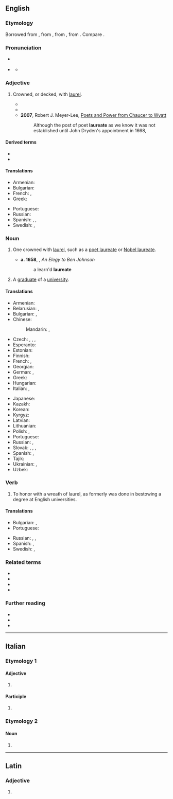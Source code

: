 {{also|lauréate}}
==English==
{{wikipedia}}
{{Webster 1913}}

===Etymology===
Borrowed from {{bor|en|la|laureatus}}, from {{m|la|laurea||laurel tree}}, from {{m|la|laureus||of laurel}}, from {{m|la|laurus||laurel}}. Compare {{cog|fr|lauréat}}.

===Pronunciation===
* {{a|UK}} {{IPA|en|/ˈlɒ.ɹi.ət/|/ˈlɔːɹ.i.ət/}}
* {{a|US}} {{IPA|en|/ˈlɔɹ.i.ət/|/ˈlɑɹ.i.ət/}}
** {{audio|en|LL-Q1860 (eng)-Vealhurl-laureate.wav|Audio (UK)}}

===Adjective===
{{en-adj|-}}

# {{lb|en|sometimes|_|postpositive}} Crowned, or decked, with [[laurel]].
#*{{RQ:Milton Poems|poem=Lycidas|passage=To strew the '''laureate''' hearse where [[Lycid]] lies.}}
#* {{RQ:Pope Dunciad|passage=Soft on her lap her '''laureate''' son reclines.}}
#* '''2007''', Robert J. Meyer-Lee, [https://books.google.com/books?id=xUP6iNUNMG4C&pg=PA15&dq=%22poet+laureate%22&hl=en&sa=X&ved=0ahUKEwin6uiU_LrMAhUO0WMKHeJABTE4tAEQ6AEIUTAJ#v=onepage&q=%22poet%20laureate%22&f=false Poets and Power from Chaucer to Wyatt]
#*: Although the post of poet '''laureate''' as we know it was not established until John Dryden's appointment in 1668,

====Derived terms====
* {{l|en|poet laureate}}
* {{l|en|Nobel laureate}}

====Translations====
{{trans-top|one crowned with laurel}}
* Armenian: {{t+|hy|դափնեկիր}}
* Bulgarian: {{t+|bg|увенча́н}}
* French: {{t+|fr|lauréat|m}}, {{t+|fr|lauréate|f}}
* Greek: {{t+|el|δαφνοστεφής}}
{{trans-mid}}
* Portuguese: {{t|pt|laureado|m}}
* Russian: {{t+|ru|уве́нчанный}}
* Spanish: {{t+|es|laureado}}, {{t+|es|galardonado}}, {{t+|es|ganador|m}}
* Swedish: {{t|sv|lagerkransad}}, {{t|sv|lagerkrönt}}
{{trans-bottom}}

===Noun===
{{en-noun}}

# {{lb|en|dated}} One crowned with [[laurel]], such as a [[poet laureate]] or [[Nobel laureate]].
#* '''a. 1658''', {{w|John Cleveland}}, ''An Elegy to Ben Johnson''
#*: a learn'd '''laureate'''
# A [[graduate]] of a [[university]].

====Translations====
{{trans-top|one crowned with laurel}}
* Armenian: {{t+|hy|դափնեկիր}}
* Belarusian: {{t|be|лаўрэа́т|m}}, {{t|be|лаўрэа́тка|f}}
* Bulgarian: {{t+|bg|лауреа́т|m}}, {{t|bg|лауреа́тка|f}}
* Chinese:
*: Mandarin: {{t|cmn|獲獎者}}, {{t|cmn|获奖者|tr=huòjiǎngzhě}}
* Czech: {{t|cs|nositel|m}}, {{t|cs|nositelka|f}}, {{t+|cs|laureát|m}}, {{t|cs|laureátka|f}}
* Esperanto: {{t|eo|laŭreato}}
* Estonian: {{t|et|laureaat}}
* Finnish: {{t+|fi|[[palkinto|palkinnon]] [[saaja]]}} {{qualifier|winner of a prize}}
* French: {{t+|fr|lauréat|m}}, {{t+|fr|lauréate|f}}
* Georgian: {{t|ka|ლაურეატი}}
* German: {{t+|de|Laureat|m}}, {{t+|de|Laureatin|f}}
* Greek: {{t+|el|δαφνοστεφής|m|f}}
* Hungarian: {{t+|hu|díjnyertes}}
* Italian: {{t+|it|laureato|m}}, {{t+|it|laureata|f}}
{{trans-mid}}
* Japanese: {{t|ja|受賞者|tr=じゅしょうしゃ, jushōsha}}
* Kazakh: {{t|kk|лауреат}}
* Korean: {{t+|ko|수상자(受賞者)}}
* Kyrgyz: {{t|ky|лауреат}}
* Latvian: {{t|lv|laureāts|m}}
* Lithuanian: {{t|lt|laureatas|m}}
* Polish: {{t+|pl|laureat|m}}, {{t|pl|laureatka|f}}
* Portuguese: {{t|pt|laureado|m}}
* Russian: {{t+|ru|лауреа́т|m}}, {{t+|ru|лауреа́тка|f}}
* Slovak: {{t|sk|nositeľ|m}}, {{t|sk|nositeľka|f}}, {{t|sk|laureát|m}}, {{t|sk|laureátka|f}}
* Spanish: {{t+|es|laureado}}, {{t+|es|galardonado}}
* Tajik: {{t|tg|лауреат}}
* Ukrainian: {{t+|uk|лауреа́т|m}}, {{t|uk|лауреа́тка|f}}
* Uzbek: {{t+|uz|laureat}}
{{trans-bottom}}

===Verb===
{{en-verb}}

# {{lb|en|intransitive}} To honor with a wreath of laurel, as formerly was done in bestowing a degree at English universities.

====Translations====
{{trans-top|to honor with a wreath of laurel}}
* Bulgarian: {{t+|bg|увенча́вам|impf}}, {{t|bg|увенча́я|pf}}
* Portuguese: {{t+|pt|laurear}}
{{trans-mid}}
* Russian: {{t+|ru|венча́ть|impf}}, {{t+|ru|уве́нчивать|impf}}, {{t+|ru|увенча́ть|pf}}
* Spanish: {{t+|es|laurear}}, {{t+|es|galardonar}}
* Swedish: {{t|sv|lagerkransa}}, {{t|sv|lagerkröna}}
{{trans-bottom}}

===Related terms===
* {{l|en|lauraceous}}
* {{l|en|laurel}}
* {{l|en|laurestine}}
* {{l|en|lauriferous}}

===Further reading===
* {{R:Webster 1913}}
* {{R:Century 1911}}
* {{R:OneLook}}

----

==Italian==

===Etymology 1===

====Adjective====
{{head|it|adjective form}}

# {{feminine plural of|it|laureato}}

====Participle====
{{head|it|past participle form|g=f-p}}

# {{feminine plural of|it|laureato}}

===Etymology 2===

====Noun====
{{head|it|noun form|g=f}}

# {{plural of|it|laureata}}

----

==Latin==

===Adjective===
{{la-adj-form|laureāte}}

# {{inflection of|la|laureātus||voc|m|s}}